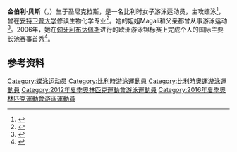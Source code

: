 {{NoteTA|G1=Aquatics}}
{{Infobox swimmer
| name           = 金伯利·贝斯
| image          = 
| image_size     = 
| alt            =
| caption        = 
| fullname       = 
| nicknames      =
| national_team  = {{BEL}}
| strokes        = [[蝶泳|蝶泳]]
| club           = [[BRABO|BRABO]]
| birth_date     = {{Birth date and age|1989|4|23|df=yes}}
| birth_place    = {{BEL}}[[圣尼克拉斯|圣尼克拉斯]]
| death_date     =
| death_place    =
| height         = {{convert|1.87|m|ftin|abbr=on}}
| weight         = 
| show-medals    = yes
| medaltemplates =
{{MedalSport|女子[[游泳|游泳]]}}
{{MedalCountry|{{BEL}}}}
{{MedalCompetition|[[欧洲游泳锦标赛|欧洲游泳锦标赛]]}}
{{MedalBronze|[[2018年欧洲游泳锦标赛|2018 格拉斯哥]]|50米蝶泳}}
{{MedalCompetition|[[欧洲短池游泳锦标赛|欧洲短池游泳锦标赛]]}}
{{MedalSilver|2010 埃因霍温|200米混合泳}}
{{MedalSilver|2012 沙特尔|100米蝶泳}}
}}
'''金伯利·贝斯'''（{{lang-nl|Kimberly Buys}}，{{bd|1989年|4月23日||}}）生于圣尼克拉斯，是一名比利时女子游泳运动员，主攻蝶泳<ref name=":0">{{Cite web|url=https://www.sports-reference.com/olympics/athletes/bu/kimberly-buys-1.html|archive-url=https://web.archive.org/web/20200418035133/https://www.sports-reference.com/olympics/athletes/bu/kimberly-buys-1.html|archive-date=2020-04-18|title=Kimberly Buys|work=Sports Reference|access-date=2018-02-06}}</ref>，曾在[[安特卫普大学|安特卫普大学]]修读生物化学专业<ref>{{cite web|url=https://www.nieuwsblad.be/cnt/mj2234k7|script-title=nl:Kimberly Buys verrast zichzelf en zwemt twee nieuwe Belgische records|publisher={{lang|be|Nieuws Blad}}|date=2008-10-23|accessdate=2020-08-30|archiveurl=https://archive.is/poEag|archivedate=2020-08-30}}</ref>。她的姐姐Magali和父亲都曾从事游泳运动<ref>{{cite web|title=Kimberly Buys|url=http://www.london2012.com/athlete/buys-kimberly-1129168/|work=London 2012|accessdate=2020-08-30|archiveurl=https://web.archive.org/web/20120721160746/http://www.london2012.com/athlete/buys-kimberly-1129168/|archivedate=2012-07-21}}</ref>。2006年，她在[[匈牙利|匈牙利]][[布达佩斯|布达佩斯]]进行的欧洲游泳锦标赛上完成个人的国际主要长池赛事首秀<ref>{{cite web|url=http://www.fina.org/athletes/kimberly-buys|title=Kimberly Buys|work=[[国际游泳联合会|FINA]]|accessdate=2020-08-30|archiveurl=https://archive.is/o7Gy0|archivedate=2020-08-30}}</ref>。

==参考资料==
{{Reflist}}

{{DEFAULTSORT:Buys, Kimberly}}
[[Category:蝶泳运动员|Category:蝶泳运动员]]
[[Category:比利時游泳運動員|Category:比利時游泳運動員]]
[[Category:比利時奧運游泳運動員|Category:比利時奧運游泳運動員]]
[[Category:2012年夏季奧林匹克運動會游泳運動員|Category:2012年夏季奧林匹克運動會游泳運動員]]
[[Category:2016年夏季奧林匹克運動會游泳運動員|Category:2016年夏季奧林匹克運動會游泳運動員]]